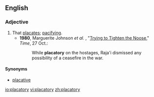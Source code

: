 ==English==

===Adjective===
{{en-adj}}

# That [[placate]]s; [[pacifying]].
#* '''1980''', Marguerite Johnson ''et al.'' , "[http://www.time.com/time/magazine/article/0,9171,951577,00.html Trying to Tighten the Noose]," ''Time'', 27 Oct.:
#*: While '''placatory''' on the hostages, Raja'i dismissed any possibility of a ceasefire in the war.

====Synonyms====
* [[placative]]

[[io:placatory]]
[[vi:placatory]]
[[zh:placatory]]
